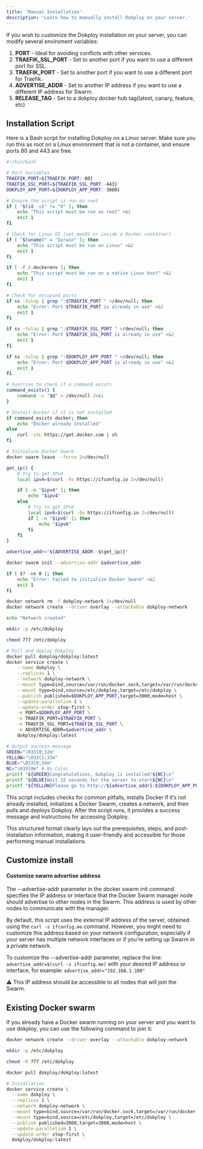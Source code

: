 ```yaml
---
title: 'Manual Installation'
description: 'Learn how to manually install Dokploy on your server.'
---
```


If you wish to customize the Dokploy installation on your server, you can modify several enviroment variables:

1. **PORT** - Ideal for avoiding conflicts with other services.
2. **TRAEFIK_SSL_PORT** - Set to another port if you want to use a different port for SSL.
3. **TRAEFIK_PORT** - Set to another port if you want to use a different port for Traefik.
4. **ADVERTISE_ADDR** - Set to another IP address if you want to use a different IP address for Swarm.
5. **RELEASE_TAG** - Set to a dokploy docker hub tag(latest, canary, feature, etc)

## Installation Script

Here is a Bash script for installing Dokploy on a Linux server. Make sure you run this as root on a Linux environment that is not a container, and ensure ports 80 and 443 are free.

```bash
#!/bin/bash

# Port Variables
TRAEFIK_PORT=${TRAEFIK_PORT:-80}
TRAEFIK_SSL_PORT=${TRAEFIK_SSL_PORT:-443}
DOKPLOY_APP_PORT=${DOKPLOY_APP_PORT:-3000}

# Ensure the script is run as root
if [ "$(id -u)" != "0" ]; then
    echo "This script must be run as root" >&2
    exit 1
fi

# Check for Linux OS (not macOS or inside a Docker container)
if [ "$(uname)" = "Darwin" ]; then
    echo "This script must be run on Linux" >&2
    exit 1
fi

if [ -f /.dockerenv ]; then
    echo "This script must be run on a native Linux host" >&2
    exit 1
fi

# Check for occupied ports
if ss -tulnp | grep ":$TRAEFIK_PORT " >/dev/null; then
    echo "Error: Port $TRAEFIK_PORT is already in use" >&2
    exit 1
fi

if ss -tulnp | grep ":$TRAEFIK_SSL_PORT " >/dev/null; then
    echo "Error: Port $TRAEFIK_SSL_PORT is already in use" >&2
    exit 1
fi

if ss -tulnp | grep ":$DOKPLOY_APP_PORT " >/dev/null; then
    echo "Error: Port $DOKPLOY_APP_PORT is already in use" >&2
    exit 1
fi

# Function to check if a command exists
command_exists() {
    command -v "$@" > /dev/null 2>&1
}

# Install Docker if it is not installed
if command_exists docker; then
    echo "Docker already installed"
else
    curl -sSL https://get.docker.com | sh
fi

# Initialize Docker Swarm
docker swarm leave --force 2>/dev/null

get_ip() {
    # Try to get IPv4
    local ipv4=$(curl -4s https://ifconfig.io 2>/dev/null)

    if [ -n "$ipv4" ]; then
        echo "$ipv4"
    else
        # Try to get IPv6
        local ipv6=$(curl -6s https://ifconfig.io 2>/dev/null)
        if [ -n "$ipv6" ]; then
            echo "$ipv6"
        fi
    fi
}

advertise_addr="${ADVERTISE_ADDR:-$(get_ip)}"

docker swarm init --advertise-addr $advertise_addr

if [ $? -ne 0 ]; then
    echo "Error: Failed to initialize Docker Swarm" >&2
    exit 1
fi

docker network rm -f dokploy-network 2>/dev/null
docker network create --driver overlay --attachable dokploy-network

echo "Network created"

mkdir -p /etc/dokploy

chmod 777 /etc/dokploy

# Pull and deploy Dokploy
docker pull dokploy/dokploy:latest
docker service create \
    --name dokploy \
    --replicas 1 \
    --network dokploy-network \
    --mount type=bind,source=/var/run/docker.sock,target=/var/run/docker.sock \
    --mount type=bind,source=/etc/dokploy,target=/etc/dokploy \
    --publish published=$DOKPLOY_APP_PORT,target=3000,mode=host \
    --update-parallelism 1 \
    --update-order stop-first \
    -e PORT=$DOKPLOY_APP_PORT \
    -e TRAEFIK_PORT=$TRAEFIK_PORT \
    -e TRAEFIK_SSL_PORT=$TRAEFIK_SSL_PORT \
    -e ADVERTISE_ADDR=$advertise_addr \
    dokploy/dokploy:latest

# Output success message
GREEN="\033[0;32m"
YELLOW="\033[1;33m"
BLUE="\033[0;34m"
NC="\033[0m" # No Color
printf "${GREEN}Congratulations, Dokploy is installed!${NC}\n"
printf "${BLUE}Wait 15 seconds for the server to start${NC}\n"
printf "${YELLOW}Please go to http://${advertise_addr}:${DOKPLOY_APP_PORT}${NC}\n\n"

```


This script includes checks for common pitfalls, installs Docker if it’s not already installed, initializes a Docker Swarm, creates a network, and then pulls and deploys Dokploy. After the script runs, it provides a success message and instructions for accessing Dokploy.

This structured format clearly lays out the prerequisites, steps, and post-installation information, making it user-friendly and accessible for those performing manual installations.

## Customize install 
#### Customize swarm advertise address

The --advertise-addr parameter in the docker swarm init command specifies the IP address or interface that the Docker Swarm manager node should advertise to other nodes in the Swarm. This address is used by other nodes to communicate with the manager.

By default, this script uses the external IP address of the server, obtained using the `curl -s ifconfig.me` command. However, you might need to customize this address based on your network configuration, especially if your server has multiple network interfaces or if you're setting up Swarm in a private network.

To customize the --advertise-addr parameter, replace the line: `advertise_addr=$(curl -s ifconfig.me)` with your desired IP address or interface, for example:
`advertise_addr="192.168.1.100"`

:warning: This IP address should be accessible to all nodes that will join the Swarm.


## Existing Docker swarm

If you already have a Docker swarm running on your server and you want to use dokploy, you can use the following command to join it:


```bash
docker network create --driver overlay --attachable dokploy-network

mkdir -p /etc/dokploy

chmod -R 777 /etc/dokploy

docker pull dokploy/dokploy:latest

# Installation
docker service create \
  --name dokploy \
  --replicas 1 \
  --network dokploy-network \
  --mount type=bind,source=/var/run/docker.sock,target=/var/run/docker.sock \
  --mount type=bind,source=/etc/dokploy,target=/etc/dokploy \
  --publish published=3000,target=3000,mode=host \
  --update-parallelism 1 \
  --update-order stop-first \
  dokploy/dokploy:latest
```
